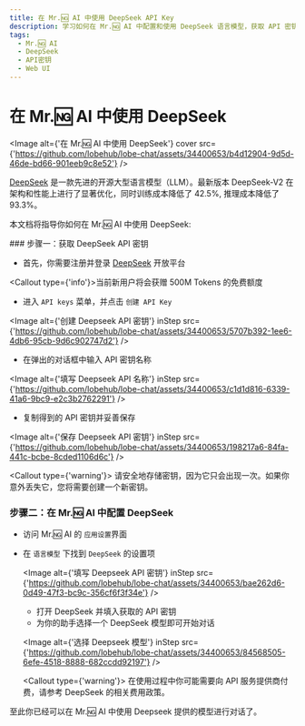 ```yaml
---
title: 在 Mr.🆖 AI 中使用 DeepSeek API Key
description: 学习如何在 Mr.🆖 AI 中配置和使用 DeepSeek 语言模型，获取 API 密钥并开始对话。
tags:
  - Mr.🆖 AI
  - DeepSeek
  - API密钥
  - Web UI
---
```


# 在 Mr.🆖 AI 中使用 DeepSeek

<Image
  alt={'在 Mr.🆖 AI 中使用 DeepSeek'}
  cover
  src={'https://github.com/lobehub/lobe-chat/assets/34400653/b4d12904-9d5d-46de-bd66-901eeb9c8e52'}
/>

[DeepSeek](https://www.deepseek.com/) 是一款先进的开源大型语言模型（LLM）。最新版本 DeepSeek-V2 在架构和性能上进行了显著优化，同时训练成本降低了 42.5%, 推理成本降低了 93.3%。

本文档将指导你如何在 Mr.🆖 AI 中使用 DeepSeek:

<Steps>
  ### 步骤一：获取 DeepSeek API 密钥

  - 首先，你需要注册并登录 [DeepSeek](https://platform.deepseek.com/) 开放平台

  <Callout type={'info'}>当前新用户将会获赠 500M Tokens 的免费额度</Callout>

  - 进入 `API keys` 菜单，并点击 `创建 API Key`

  <Image alt={'创建 Deepseek API 密钥'} inStep src={'https://github.com/lobehub/lobe-chat/assets/34400653/5707b392-1ee6-4db6-95cb-9d6c902747d2'} />

  - 在弹出的对话框中输入 API 密钥名称

  <Image alt={'填写 Deepseek API 名称'} inStep src={'https://github.com/lobehub/lobe-chat/assets/34400653/c1d1d816-6339-41a6-9bc9-e2c3b2762291'} />

  - 复制得到的 API 密钥并妥善保存

  <Image alt={'保存 Deepseek API 密钥'} inStep src={'https://github.com/lobehub/lobe-chat/assets/34400653/198217a6-84fa-441c-bcbe-8cded1106d6c'} />

  <Callout type={'warning'}>
    请安全地存储密钥，因为它只会出现一次。如果你意外丢失它，您将需要创建一个新密钥。
  </Callout>


### 步骤二：在 Mr.🆖 AI 中配置 DeepSeek

- 访问 Mr.🆖 AI 的 `应用设置`界面
- 在 `语言模型` 下找到 `DeepSeek` 的设置项

  <Image alt={'填写 Deepseek API 密钥'} inStep src={'https://github.com/lobehub/lobe-chat/assets/34400653/bae262d6-0d49-47f3-bc9c-356cf6f3f34e'} />

  - 打开 DeepSeek 并填入获取的 API 密钥
  - 为你的助手选择一个 DeepSeek 模型即可开始对话

  <Image alt={'选择 Deepseek 模型'} inStep src={'https://github.com/lobehub/lobe-chat/assets/34400653/84568505-6efe-4518-8888-682ccdd92197'} />

  <Callout type={'warning'}>
    在使用过程中你可能需要向 API 服务提供商付费，请参考 DeepSeek 的相关费用政策。
  </Callout>
</Steps>

至此你已经可以在 Mr.🆖 AI 中使用 Deepseek 提供的模型进行对话了。
